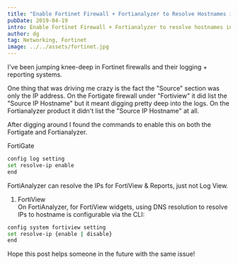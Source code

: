 ```yaml
---
title: "Enable Fortinet Firewall + Fortianalyzer to Resolve Hostnames in Fortiview"
pubDate: 2019-04-19
intro: Enable Fortinet Firewall + Fortianalyzer to resolve hostnames in Fortiview.
author: dg
tag: Networking, Fortinet
image: ../../assets/fortinet.jpg
---
```

I've been jumping knee-deep in Fortinet firewalls and their logging + reporting systems.

One thing that was driving me crazy is the fact the "Source" section was only the IP address. On the Fortigate firewall under "Fortiview" it did list the "Source IP Hostname" but it meant digging pretty deep into the logs. On the Fortianalyzer product it didn't list the "Source IP Hostname" at all.

After digging around I found the commands to enable this on both the Fortigate and Fortianalyzer.

FortiGate

```bash
config log setting  
set resolve-ip enable  
end
```

FortiAnalyzer can resolve the IPs for FortiView & Reports, just not Log View.

1. FortiView  
    On FortiAnalyzer, for FortiView widgets, using DNS resolution to resolve IPs to hostname is configurable via the CLI:
    

```bash
config system fortiview setting  
set resolve-ip {enable | disable}  
end
```

Hope this post helps someone in the future with the same issue!